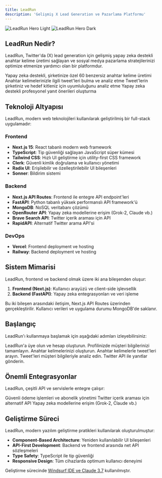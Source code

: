 ```yaml
---
title: LeadRun
description: 'Gelişmiş X Lead Generation ve Pazarlama Platformu'
---
```


<img
  className="block dark:hidden"
  src="/images/hero-light.svg"
  alt="LeadRun Hero Light"
/>
<img
  className="hidden dark:block"
  src="/images/hero-dark.svg"
  alt="LeadRun Hero Dark"
/>

## LeadRun Nedir?

LeadRun, Twitter'da (X) lead generation için gelişmiş yapay zeka destekli anahtar kelime üretimi sağlayan ve sosyal medya pazarlama stratejilerinizi optimize etmenize yardımcı olan bir platformdur.

<CardGroup cols={2}>
  <Card
    title="Anahtar Kelime Üretimi"
    icon="key"
    href="/features/keyword-generation"
  >
    Yapay zeka destekli, şirketinize özel 60 benzersiz anahtar kelime üretimi
  </Card>
  <Card
    title="Tweet Arama ve Analiz"
    icon="magnifying-glass"
    href="/features/tweet-search"
  >
    Anahtar kelimelerinizle ilgili tweet'leri bulma ve analiz etme
  </Card>
  <Card
    title="Uyumluluk Analizi"
    icon="chart-line"
    href="/features/compatibility-analysis"
  >
    Tweet'lerin şirketiniz ve hedef kitleniz için uyumluluğunu analiz etme
  </Card>
  <Card
    title="Tweet Yanıtlama"
    icon="reply"
    href="/features/response-generation"
  >
    Yapay zeka destekli profesyonel yanıt önerileri oluşturma
  </Card>
</CardGroup>

## Teknoloji Altyapısı

LeadRun, modern web teknolojileri kullanılarak geliştirilmiş bir full-stack uygulamadır:

### Frontend
- **Next.js 15**: React tabanlı modern web framework
- **TypeScript**: Tip güvenliği sağlayan JavaScript süper kümesi
- **Tailwind CSS**: Hızlı UI geliştirme için utility-first CSS framework
- **Clerk**: Güvenli kimlik doğrulama ve kullanıcı yönetimi
- **Radix UI**: Erişilebilir ve özelleştirilebilir UI bileşenleri
- **Sonner**: Bildirim sistemi

### Backend
- **Next.js API Routes**: Frontend ile entegre API endpoint'leri
- **FastAPI**: Python tabanlı yüksek performanslı API framework'ü
- **MongoDB**: NoSQL veritabanı çözümü
- **OpenRouter API**: Yapay zeka modellerine erişim (Grok-2, Claude vb.)
- **Brave Search API**: Twitter içerik araması için API
- **RapidAPI**: Alternatif Twitter arama API'si

### DevOps
- **Vercel**: Frontend deployment ve hosting
- **Railway**: Backend deployment ve hosting

## Sistem Mimarisi

LeadRun, frontend ve backend olmak üzere iki ana bileşenden oluşur:

1. **Frontend (Next.js)**: Kullanıcı arayüzü ve client-side işlevsellik
2. **Backend (FastAPI)**: Yapay zeka entegrasyonları ve veri işleme

Bu iki bileşen arasındaki iletişim, Next.js API Routes üzerinden gerçekleştirilir. Kullanıcı verileri ve uygulama durumu MongoDB'de saklanır.

## Başlangıç

LeadRun'ı kullanmaya başlamak için aşağıdaki adımları izleyebilirsiniz:

<Steps>
  <Step title="Siteye Üyelik">
    LeadRun'a üye olun ve hesap oluşturun.
  </Step>
  <Step title="Müşteri Bilgilerini Doldurma">
    Profilinizde müşteri bilgilerinizi tamamlayın.
  </Step>
  <Step title="Anahtar Kelime Üretme">
    Anahtar kelimelerinizi oluşturun.
  </Step>
  <Step title="Tweet Arama">
    Anahtar kelimelerle tweet'leri arayın.
  </Step>
  <Step title="Analiz Etme">
    Tweet'leri müşteri bilgileriyle analiz edin.
  </Step>
  <Step title="Yanıt Gönderme">
    Twitter API ile yanıtlar gönderin.
  </Step>
</Steps>

## Önemli Entegrasyonlar

LeadRun, çeşitli API ve servislerle entegre çalışır:

<CardGroup cols={3}>
  <Card
    title="Stripe Ödemeleri"
    icon="credit-card"
    href="/integrations/stripe-payments"
  >
    Güvenli ödeme işlemleri ve abonelik yönetimi
  </Card>
  <Card
    title="RapidAPI Twitter"
    icon="hashtag"
    href="/integrations/rapidapi-twitter"
  >
    Twitter içerik araması için alternatif API
  </Card>
  <Card
    title="OpenRouter LLM"
    icon="robot"
    href="/integrations/openrouter-llm"
  >
    Yapay zeka modellerine erişim (Grok-2, Claude vb.)
  </Card>
</CardGroup>

## Geliştirme Süreci

LeadRun, modern yazılım geliştirme pratikleri kullanılarak oluşturulmuştur:

- **Component-Based Architecture**: Yeniden kullanılabilir UI bileşenleri
- **API-First Development**: Backend ve frontend arasında net API sözleşmeleri
- **Type Safety**: TypeScript ile tip güvenliği
- **Responsive Design**: Tüm cihazlarda optimum kullanıcı deneyimi

Geliştirme sürecinde [Windsurf IDE ve Claude 3.7](/development/windsurf-claude) kullanılmıştır.
